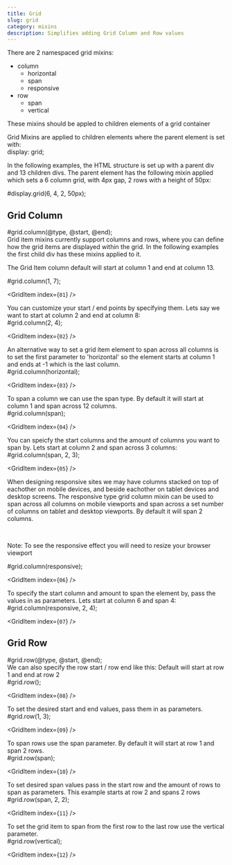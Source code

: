 ```yaml
---
title: Grid
slug: grid
category: mixins
description: Simplifies adding Grid Column and Row values
---
```



There are 2 namespaced grid mixins:

* column
  * horizontal
  * span
  * responsive
* row
  * span
  * vertical

These mixins should be appled to children elements of a grid container

<div className={`code-block__description`}>
  Grid Mixins are applied to children elements where the parent element is set with:

  <div className="code-block">
    <CodeBlock mixinName={`grid`}>
      display: grid;
    </CodeBlock>
  </div>

  In the following examples, the HTML structure is set up with a parent div and 13
  children divs. The parent element has the following mixin applied 
  which sets a 6 column grid, with 4px gap, 2 rows with a height of 50px:

  <div className="code-block">
    <CodeBlock mixinName={`grid`}>
      #display.grid(6, 4, 2, 50px);
    </CodeBlock>
  </div>
</div>

## Grid Column

<div className="code-block">
  <CodeBlock mixinName={`grid`}>
    #grid.column(@type, @start, @end);
  </CodeBlock>
</div>

<div className={`code-block__description`}>
  Grid item mixins currently support columns and rows, where you can define how the 
  grid items are displayed within the grid. In the following examples the first child 
  div has these mixins applied to it.
  
  The Grid Item column default will start at column 1 and end at column 13.
</div>

<div className="code-block">
  <CodeBlock mixinName={`grid`}>
    #grid.column(1, 7);
  </CodeBlock>

  <GridItem index={`01`} />
</div>

<div className={`code-block__description`}>
  You can customize your start / end points by specifying them.
  Lets say we want to start at column 2 and end at column 8:
</div>

<div className="code-block">
  <CodeBlock mixinName={`grid`}>
    #grid.column(2, 4);
  </CodeBlock>

  <GridItem index={`02`} />
</div>

<div className={`code-block__description`}>
  An alternative way to set a grid item element to span across all columns is 
  to set the first parameter to 'horizontal' so the element starts at column 1 
  and ends at -1 which is the last column.
</div>

<div className="code-block">
  <CodeBlock mixinName={`grid`}>
    #grid.column(horizontal);
  </CodeBlock>

  <GridItem index={`03`} />
</div>

<div className={`code-block__description`}>
  To span a column we can use the span type. By default it will start at 
  column 1 and span across 12 columns. 
</div>

<div className="code-block">
  <CodeBlock mixinName={`grid`}>
    #grid.column(span);
  </CodeBlock>

  <GridItem index={`04`} />
</div>

<div className={`code-block__description`}>
  You can speicfy the start columns and the amount of columns you want to span by. 
  Lets start at column 2 and span across 3 columns:
</div>

<div className="code-block">
  <CodeBlock mixinName={`grid`}>
    #grid.column(span, 2, 3);
  </CodeBlock>

  <GridItem index={`05`} />
</div>


<div className={`code-block__description`}>
  When designing responsive sites we may have columns stacked on top of eachother 
  on mobile devices, and beside eachother on tablet devices and desktop screens.
  The responsive type grid column mixin can be used to span across all columns on 
  mobile viewports and span across a set number of columns on tablet and desktop
  viewports. By default it will span 2 columns. 
  <p>&nbsp;</p>

  Note: To see the responsive effect you will need to resize your browser viewport
</div>

<div className="code-block">
  <CodeBlock mixinName={`grid`}>
    #grid.column(responsive);
  </CodeBlock>

  <GridItem index={`06`} />
</div>

<div className={`code-block__description`}>
  To specify the start column and amount to span the element by, pass the values 
  in as parameters. Lets start at column 6 and span 4:
</div>

<div className="code-block">
  <CodeBlock mixinName={`grid`}>
    #grid.column(responsive, 2, 4);
  </CodeBlock>

  <GridItem index={`07`} />
</div>

## Grid Row
<div className="code-block">
  <CodeBlock mixinName={`grid`}>
    #grid.row(@type, @start, @end);
  </CodeBlock>
</div>

<div className={`code-block__description`}>
  We can also specify the row start / row end like this:
  Default will start at row 1 and end at row 2
</div>

<div className="code-block">
  <CodeBlock mixinName={`grid`}>
    #grid.row();
  </CodeBlock>

  <GridItem index={`08`} />
</div>

<div className={`code-block__description`}>
  To set the desired start and end values, pass them in as parameters.
</div>

<div className="code-block">
  <CodeBlock mixinName={`grid`}>
    #grid.row(1, 3);
  </CodeBlock>

  <GridItem index={`09`} />
</div>

<div className={`code-block__description`}>
  To span rows use the span parameter. By default it will start at row 1 
  and span 2 rows.
</div>

<div className="code-block">
  <CodeBlock mixinName={`grid`}>
    #grid.row(span);
  </CodeBlock>

  <GridItem index={`10`} />
</div>

<div className={`code-block__description`}>
  To set desired span values pass in the start row and the amount of rows to span as 
  parameters. This example starts at row 2 and spans 2 rows
</div>

<div className="code-block">
  <CodeBlock mixinName={`grid`}>
    #grid.row(span, 2, 2);
  </CodeBlock>

  <GridItem index={`11`} />
</div>

<div className={`code-block__description`}>
  To set the grid item to span from the first row to the last row use the vertical
  parameter.
</div>

<div className="code-block">
  <CodeBlock mixinName={`grid`}>
    #grid.row(vertical);
  </CodeBlock>

  <GridItem index={`12`} />
</div>